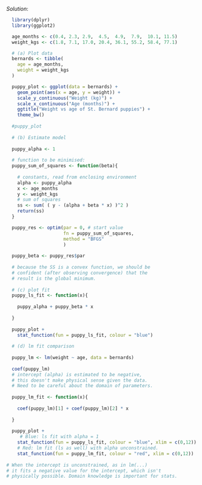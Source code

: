 

*Solution*: 

```r
  
  library(dplyr)
  library(ggplot2)

  age_months <- c(0.4, 2.3, 2.9,  4.5,  4.9,  7.9,  10.1, 11.5)
  weight_kgs <- c(1.8, 7.1, 17.0, 20.4, 36.1, 55.2, 58.4, 77.1)

  # (a) Plot data
  bernards <- tibble(
    age = age_months, 
    weight = weight_kgs
  )

  puppy_plot <- ggplot(data = bernards) + 
    geom_point(aes(x = age, y = weight)) +
    scale_y_continuous("Weight (kg)") +
    scale_x_continuous("Age (months)") +
    ggtitle("Weight vs age of St. Bernard puppies") +
    theme_bw()
  
  #puppy_plot
  
  # (b) Estimate model
  
  puppy_alpha <- 1
  
  # function to be minimised:
  puppy_sum_of_squares <- function(beta){
    
    # constants, read from enclosing environment
    alpha <- puppy_alpha
    x <- age_months
    y <- weight_kgs
    # sum of squares
    ss <- sum( ( y - (alpha + beta * x) )^2 )
    return(ss)
  }

  puppy_res <- optim(par = 0, # start value
                     fn = puppy_sum_of_squares,
                     method = "BFGS"
                     )
  
  puppy_beta <- puppy_res$par
  
  # because the SS is a convex function, we should be 
  # confident (after observing convergence) that the
  # result is the global minimum.
  
  # (c) plot fit
  puppy_ls_fit <- function(x){
    
    puppy_alpha + puppy_beta * x
    
  }
  
  puppy_plot + 
    stat_function(fun = puppy_ls_fit, colour = "blue")
  
  # (d) lm fit comparison
  
  puppy_lm <- lm(weight ~ age, data = bernards)
  
  coef(puppy_lm)
  # intercept (alpha) is estimated to be negative, 
  # this doesn't make physical sense given the data.
  # Need to be careful about the domain of parameters.
  
  puppy_lm_fit <- function(x){
    
    coef(puppy_lm)[1] + coef(puppy_lm)[2] * x
    
  }
  
  puppy_plot + 
     # Blue: ls fit with alpha = 1
    stat_function(fun = puppy_ls_fit, colour = "blue", xlim = c(0,12)) +
    # Red: lm fit (ls as well) with alpha unconstrained.
    stat_function(fun = puppy_lm_fit, colour = "red", xlim = c(0,12)) 
  
# When the intercept is unconstrained, as in lm(...) 
# it fits a negative value for the intercept, which isn't
# physically possible. Domain knowledge is important for stats.
  
```

